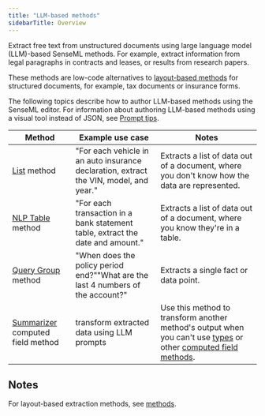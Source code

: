 ```yaml
---
title: "LLM-based methods"
sidebarTitle: Overview
---
```


Extract free text from unstructured documents using large language model (LLM)-based SenseML methods. For example, extract information from legal paragraphs in contracts and leases, or results from research papers.

These methods are low-code alternatives to [layout-based methods](/senseml-reference/methods/index) for structured documents, for example, tax documents or insurance forms. 

The following topics describe how to author LLM-based methods using the SenseML editor. For information about authoring LLM-based methods using a visual tool instead of JSON, see [Prompt tips](/llm-based-extractions/prompt-tips/index). 

| Method                                               | Example use case                                                                       | Notes                                                                                                                                                         |
| ---------------------------------------------------- | -------------------------------------------------------------------------------------- | ------------------------------------------------------------------------------------------------------------------------------------------------------------- |
| [List](/senseml-reference/llm-based-methods/list) method                            | "For each vehicle in an auto insurance declaration, extract the VIN, model, and year." | Extracts a list of data out of a document, where you don't know how the data are represented.                                                                 |
| [NLP Table](/senseml-reference/llm-based-methods/nlp-table) method                  | "For each transaction in a bank statement table, extract the date and amount."         | Extracts a list of data out of a document, where you know they're in a table.                                                                                 |
| [Query Group](/senseml-reference/llm-based-methods/query-group) method              | "When does the policy period end?""What are the last 4 numbers of the account?"        | Extracts a single fact or data point.                                                                                                                         |
| [Summarizer](/senseml-reference/llm-based-methods/summarizer) computed field method | transform extracted data using LLM prompts                                             | Use this method to transform another method's output when you can't use [types](/senseml-reference/field-query-object/types) or other [computed field methods](/senseml-reference/computed-field-methods/index). |

## Notes

For layout-based extraction methods, see [methods](/senseml-reference/methods/index).